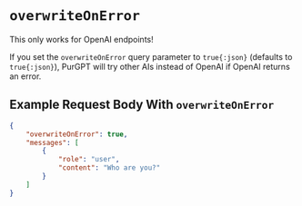 
# `overwriteOnError`

<Callout type="warning" emoji="⚠️">
    This only works for OpenAI endpoints!
</Callout>

If you set the `overwriteOnError` query parameter to `true{:json}` (defaults to `true{:json}`), PurGPT will try other AIs instead of OpenAI if OpenAI returns an error.

## Example Request Body With `overwriteOnError`

```json {2}
{
	"overwriteOnError": true,
	"messages": [
		{
			"role": "user",
			"content": "Who are you?"
		}
	]
}
```